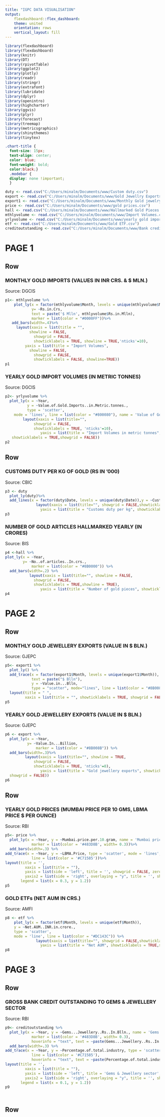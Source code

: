 ---
title: "IGPC DATA VISUALISATION"
output:
    flexdashboard::flex_dashboard:
    theme: united
    orientation: rows
    vertical_layout: fill
---



```{r setup, include=FALSE}
library(flexdashboard)
library(flexdashboard)
library(knitr)
library(DT)
library(rpivotTable)
library(ggplot2)
library(plotly)
library(readr)
library(stringr)
library(extrafont)
library(lubridate)
library(dplyr)
library(openintro)
library(highcharter)
library(ggvis)
library(plyr)
library(forecast)
library(treemap)
library(metricsgraphics)
library(shinythemes)
library(tinytex)
```




```{css my-content, echo = FALSE}
.chart-title {
  font-size: 15px;
  text-align: center;
  color: blue;
  font-weight: bold;
  color:black;}
  .modebar {
  display: none !important;
  }
```



```{r}
duty <- read.csv("C:/Users/minalm/Documents/www/Custom duty.csv")
export <- read.csv("C:/Users/minalm/Documents/www/Gold Jewellry Exports.csv")
export1 <- read.csv("C:/Users/minalm/Documents/www/Monthly Gold jewelry Exports.csv")
price <- read.csv("C:/Users/minalm/Documents/www/gold prices.csv")
hall <- read.csv("C:/Users/minalm/Documents/www/Hallmarked Gold Pieces.csv")
mthlyvolume <- read.csv("C:/Users/minalm/Documents/www/Import Volumes.csv")
yrlyvolume <- read.csv("C:/Users/minalm/Documents/www/yearly gold import volumes.csv")
etf <- read.csv("C:/Users/minalm/Documents/www/Gold ETF.csv")
creditoutstanding <- read.csv("C:/Users/minalm/Documents/www/Bank credit outstanding.csv")
```




PAGE 1
=====================================

Row
------------------------------------------------------------------------------


### MONTHLY GOLD IMPORTS (VALUES IN INR CRS. & $ MLN.)

Source: DGCIS
```{r}
p1<- mthlyvolume %>%
    plot_ly(x = factor(mthlyvolume$Month, levels = unique(mthlyvolume$Month)), 
            y= ~Rs.in.Crs,
            text = paste('$ Mlln', mthlyvolume$Rs.in.Mlln),
            marker = list(color = "#0000FF"))%>%
   add_bars(width=.4)%>%
     layout(xaxis = list(title = "",
           showline = FALSE,
             showgrid = FALSE,
             showticklabels = TRUE, showline = TRUE,'nticks'=10),
         yaxis = list(title = "Import Volumes",
           showline = FALSE,
             showgrid = FALSE,
             showticklabels = FALSE, showline=TRUE))
p1  
```



### YEARLY GOLD IMPORT VOLUMES (IN METRIC TONNES)

Source: DGCIS
```{r}
p2<- yrlyvolume %>%
  plot_ly(x = ~Year,
          y = ~Value.of.Gold.Imports..in.Metric.tonnes.,
          type = 'scatter', 
  	mode = 'lines', line = list(color = "#800080"), name = 'Value of Gold Imports(in metric tonnes)')%>%
        layout(xaxis = list(title="", 
             showgrid = FALSE,
             showticklabels = TRUE, 'nticks'=10),
                yaxis = list(title = "Import Volumes in metric tonnes", 
   showticklabels = TRUE,showgrid = FALSE))
p2
```


Row
---------------------------------------------------------------------------------------------


### CUSTOMS DUTY PER KG OF GOLD (RS IN '000)

Source: CBIC
```{r}
p3 <- duty 
  plot_ly(duty)%>%
  add_lines(x = factor(duty$Date, levels = unique(duty$Date)),y = ~Custom.duty.per.kg.for.gold,line = list(color = "#FF1493"))%>% 
              layout(xaxis = list(title="", showgrid = FALSE,showticklabels = TRUE, 'nticks'=2, showline=TRUE),
                yaxis = list(title = "Customs duty per kg", showticklabels = TRUE,showgrid = FALSE))
p3
```


### NUMBER OF GOLD ARTICLES HALLMARKED YEARLY (IN CRORES)

Source: BIS
```{r}
p4 <-hall %>%
plot_ly(x = ~Year, 
        y= ~No..of.articles..In.crs.,
            marker = list(color = "#8B0000")) %>%
  add_bars(width=.2) %>%
           layout(xaxis = list(title="", showline = FALSE,
             showgrid = FALSE,
             showticklabels = TRUE,showline = TRUE),
                yaxis = list(title = "Number of gold pieces", showticklabels = TRUE,   showgrid = FALSE))
p4
```




PAGE 2
=====================================

Row
------------------------------------------------------------------------------

### MONTHLY GOLD JEWELLERY EXPORTS (VALUE IN $ BLN.)

Source: GJEPC
```{r}
p5<- export1 %>%
  plot_ly() %>% 
  add_trace(x = factor(export1$Month, levels = unique(export1$Month)),
            text = paste("$ Blln"),
            y = ~Value.in...Blln,
            type = "scatter", mode="lines", line = list(color = "#8B008B")) %>% 
  layout(title = " ",
         xaxis = list(title = "", showticklabels = TRUE, showgrid = FALSE, 'nticks'=10), yaxis = list(title = "Gold jewellery exports", showticklabels = TRUE, showgrid = FALSE), legend = list(x = 0.7, y = 1.1))
p5
```


### YEARLY GOLD JEWELLERY EXPORTS (VALUE IN $ BLN.)
Source: GJEPC
```{r}
p6 <- export %>%
  plot_ly(x = ~Year, 
          y= ~Value.In...Billion,
              marker = list(color = "#8B008B")) %>%
  add_bars(width=.3)%>%
         layout(xaxis = list(title="", showline = TRUE,
             showgrid = FALSE,
             showticklabels = TRUE, 'nticks'=8),
                yaxis = list(title = "Gold jewellery exports", showticklabels = TRUE,
  showgrid = FALSE))
p6
```

Row
------------------------------------------------------------------------------

### YEARLY GOLD PRICES (MUMBAI PRICE PER 10 GMS, LBMA PRICE $ PER OUNCE)
Source: RBI
```{r}
p5<- price %>%
  plot_ly(x = ~Year, y = ~Mumbai.price.per.10.gram, name = 'Mumbai price per 10 grams',
            marker = list(color = '#483D8B', width= 0.3))%>%
  add_bars(width=.3) %>%
add_trace(x = ~Year, y = ~LBMA.Price, type = 'scatter', mode = 'lines', name = 'LBMA price $ per ounce', yaxis = 'y2',
            line = list(color = '#C71585'))%>%
layout(title = '',
         xaxis = list(title = ""),
         yaxis = list(side = 'left', title = '', showgrid = FALSE, zeroline = FALSE),
         yaxis2 = list(side = 'right', overlaying = "y", title = '', showgrid = FALSE, zeroline = FALSE), 
       legend = list(x = 0.3, y = 1.2))
p5
```

### GOLD ETFs (NET AUM IN CRS.) 
Source: AMFI
```{r}
p8 <- etf %>%
    plot_ly(x = factor(etf$Month, levels = unique(etf$Month)),
  	y = ~Net.AUM..INR.in.crore.,
  	type = 'scatter', 
  	mode = 'line', line = list(color = "#DC143C")) %>% 
              layout(xaxis = list(title="", showgrid = FALSE,showticklabels = TRUE, 'nticks'=15),
                yaxis = list(title = "Net AUM", showticklabels = TRUE,showgrid = FALSE))
p8
```

PAGE 3
=====================================


Row
------------------------------------------------------------------------------


### GROSS BANK CREDIT OUTSTANDING TO GEMS & JEWELLERY SECTOR 

Source: RBI
```{r}
p9<- creditoutstanding %>%
  plot_ly(x = ~Year, y = ~Gems...Jewellery..Rs..In.Blln., name = 'Gems & Jewellery credit outstanding',
            marker = list(color = '#483D8B', width= 0.3), 
            hoverinfo = "text", text = ~paste(Gems...Jewellery..Rs..In.Blln., '$ Blln'))%>%
  add_bars(width=.3) %>%
add_trace(x = ~Year, y = ~Percentage.of.total.industry, type = 'scatter', mode = 'lines', name = 'Percent of total industry lending', yaxis = 'y2',
            line = list(color = '#C71585'),
            hoverinfo = "text", text = ~paste(Percentage.of.total.industry, '%'))%>%
layout(title = '',
         xaxis = list(title = ""),
         yaxis = list(side = 'left', title = 'Gems & Jewellery sector', showgrid = FALSE, zeroline = FALSE),
         yaxis2 = list(side = 'right', overlaying = "y", title = '', showgrid = FALSE, zeroline = FALSE), 
       legend = list(x = 0.1, y = 1.2))
p9
```

###  


```{r}

```



Row
-------------------------------------


### 

```{r}

```


### 

```{r}

```
